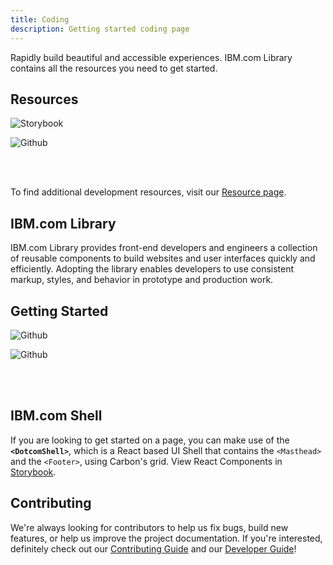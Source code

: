 ```yaml
---
title: Coding
description: Getting started coding page
---
```


<PageDescription>

Rapidly build beautiful and accessible experiences. IBM.com Library contains all the resources you need to get started. 

</PageDescription>

## Resources

<Row className="resource-card-group">
<Column colMd={4} colLg={4} noGutterSm>
<ResourceCard
  subTitle="IBM.com Library Components (React) Storybook"
  href="https://ibmdotcom-react.netlify.com"
>

![Storybook](./../../images/icon/react-icon.svg)
</ResourceCard>    
</Column>

  <Column colMd={4} colLg={4} noGutterSm>
    <ResourceCard
      subTitle="IBM.com Library Github Repo"
      href="https://github.com/carbon-design-system/ibm-dotcom-library"
    >

![Github](./../../images/icon/github-icon.svg)
</ResourceCard>
  </Column>
</Row>

<br/>
<br/>

To find additional development resources, visit our [Resource page](/resources).

## IBM.com Library

IBM.com Library provides front-end developers and engineers a collection of reusable components to build websites and user interfaces quickly and efficiently. Adopting the library enables developers to use consistent markup, styles, and behavior in prototype and production work. 

## Getting Started

<Row className="resource-card-group">
<Column colMd={4} colLg={4} noGutterSm>
<ResourceCard
  subTitle="IBM.com Library Components (React)"
  href="https://github.com/carbon-design-system/ibm-dotcom-library/tree/master/packages/react"
>

![Github](./../../images/icon/github-icon.svg)
</ResourceCard>    
</Column>

  <Column colMd={4} colLg={4} noGutterSm>
    <ResourceCard
      subTitle="IBM.com Library Patterns (React)"
      href="https://github.com/carbon-design-system/ibm-dotcom-library/tree/master/packages/patterns-react"
    >

![Github](./../../images/icon/github-icon.svg)
</ResourceCard>
  </Column>
</Row>

<br/>
<br/>

## IBM.com Shell

If you are looking to get started on a page, you can make use of the **`<DotcomShell>`**, which is a React based UI Shell that contains the `<Masthead>` and the `<Footer>`, using Carbon's grid. View React Components in [Storybook](https://ibmdotcom-react.netlify.com/?path=/story/dotcom-shell--default).
  
## Contributing

We're always looking for contributors to help us fix bugs, build new features, or help us improve the project documentation. If you're interested, definitely check out our [Contributing Guide](https://github.com/carbon-design-system/ibm-dotcom-library/blob/master/.github/CONTRIBUTING.md) and our [Developer Guide](https://github.com/carbon-design-system/ibm-dotcom-library/blob/master/docs/developing.md)! 
